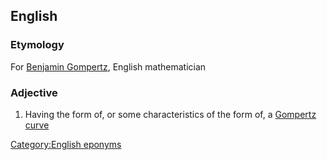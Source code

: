 ==English==

===Etymology===
For [[w:Benjamin Gompertz|Benjamin Gompertz]], English mathematician

===Adjective===
{{en-adj}}

# {{lb|en|mathematics}} Having the form of, or some characteristics of the form of, a [[Gompertz curve]]

[[Category:English eponyms]]